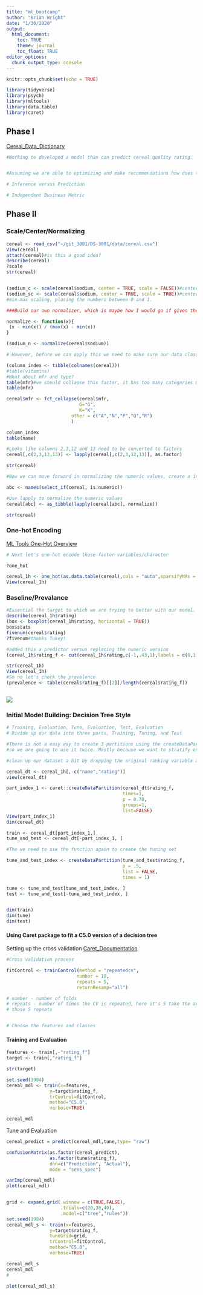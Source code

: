 ```yaml
---
title: "ml_bootcamp"
author: "Brian Wright"
date: "1/30/2020"
output:
  html_document:
    toc: TRUE
    theme: journal
    toc_float: TRUE
editor_options: 
  chunk_output_type: console
---
```


```r
knitr::opts_chunk$set(echo = TRUE)
```

```r
library(tidyverse)
library(psych)
library(mltools)
library(data.table)
library(caret)


```

## Phase I
[Cereal_Data_Dictionary](https://www.kaggle.com/crawford/80-cereals)

```r
#Working to developed a model than can predict cereal quality rating. 


#Assuming we are able to optimizing and make recommendations how does this translate into a business context? 

# Inference versus Prediction 

# Independent Business Metric 
```



## Phase II 
### Scale/Center/Normalizing

```r
cereal <- read_csv("~/git_3001/DS-3001/data/cereal.csv")
View(cereal)
attach(cereal)#is this a good idea? 
describe(cereal)
?scale
str(cereal)


(sodium_c <- scale(cereal$sodium, center = TRUE, scale = FALSE))#center but not standardized 
(sodium_sc <- scale(cereal$sodium, center = TRUE, scale = TRUE))#center and standardized 
#min-max scaling, placing the numbers between 0 and 1. 

###Build our own normalizer, which is maybe how I would go if given the option. If you need to do multiple columns use lapply. See this referred to as a minmax scaler function.

normalize <- function(x){
 (x - min(x)) / (max(x) - min(x))
}

(sodium_n <- normalize(cereal$sodium))

# However, before we can apply this we need to make sure our data classes are correct. 

(column_index <- tibble(colnames(cereal)))
#table(vitamins)
#What about mfr and type?
table(mfr)#we should collapse this factor, it has too many categories G,K and everyone else. 
table(mfr)

cereal$mfr <- fct_collapse(cereal$mfr,
                           G="G",
                           K="K",
                        other = c("A","N","P","Q","R")
                        )

column_index
table(name)

#Looks like columns 2,3,12 and 13 need to be converted to factors
cereal[,c(2,3,12,13)] <- lapply(cereal[,c(2,3,12,13)], as.factor)

str(cereal)

#Now we can move forward in normalizing the numeric values, create a index based on numeric columns: 

abc <- names(select_if(cereal, is.numeric))

#Use lapply to normalize the numeric values 
cereal[abc] <- as_tibble(lapply(cereal[abc], normalize))

str(cereal)

```


### One-hot Encoding 
[ML Tools One-Hot Overview](https://www.rdocumentation.org/packages/mltools/versions/0.3.5/topics/one_hot)

```r

# Next let's one-hot encode those factor variables/character 

?one_hot

cereal_1h <- one_hot(as.data.table(cereal),cols = "auto",sparsifyNAs = TRUE,naCols = TRUE,dropCols = TRUE,dropUnusedLevels = TRUE) 
View(cereal_1h)
```


### Baseline/Prevalance 

```r
#Essential the target to which we are trying to better with our model. 
describe(cereal_1h$rating)
(box <- boxplot(cereal_1h$rating, horizontal = TRUE)) 
box$stats
fivenum(cereal$rating)
?fivenum#thanks Tukey!

#added this a predictor versus replacing the numeric version
(cereal_1h$rating_f <- cut(cereal_1h$rating,c(-1,.43,1),labels = c(0,1)))

str(cereal_1h)
View(cereal_1h)
#So no let's check the prevalence 
(prevalence <- table(cereal$rating_f)[[2]]/length(cereal$rating_f))



```

![](Boxplot.png)

### Initial Model Building: Decision Tree Style  

```r
# Training, Evaluation, Tune, Evaluation, Test, Evaluation
# Divide up our data into three parts, Training, Tuning, and Test

#There is not a easy way to create 3 partitions using the createDataPartitions
#so we are going to use it twice. Mostly because we want to stratify on the variable we are working to predict. What does that mean?  

#clean up our dataset a bit by dropping the original ranking variable and the cereal name which we can't really use. 

cereal_dt <- cereal_1h[,-c("name","rating")]
view(cereal_dt)

part_index_1 <- caret::createDataPartition(cereal_dt$rating_f,
                                           times=1,
                                           p = 0.70,
                                           groups=1,
                                           list=FALSE)
View(part_index_1)
dim(cereal_dt)

train <- cereal_dt[part_index_1,]
tune_and_test <- cereal_dt[-part_index_1, ]

#The we need to use the function again to create the tuning set 

tune_and_test_index <- createDataPartition(tune_and_test$rating_f,
                                           p = .5,
                                           list = FALSE,
                                           times = 1)

tune <- tune_and_test[tune_and_test_index, ]
test <- tune_and_test[-tune_and_test_index, ]


dim(train)
dim(tune)
dim(test)


```


#### Using Caret package to fit a C5.0 version of a decision tree
Setting up the cross validation
[Caret_Documentation](http://topepo.github.io/caret/train-models-by-tag.html#Tree_Based_Model)
```r
#Cross validation process 

fitControl <- trainControl(method = "repeatedcv",
                          number = 10,
                          repeats = 5, 
                          returnResamp="all") 

# number - number of folds
# repeats - number of times the CV is repeated, here it's 5 take the average of
# those 5 repeats


# Choose the features and classes

```

#### Training and Evaluation 

```r
features <- train[,-"rating_f"]
target <- train[,"rating_f"]

str(target)

set.seed(1984)
cereal_mdl <- train(x=features,
                y=target$rating_f,
                trControl=fitControl,
                method="C5.0",
                verbose=TRUE)

cereal_mdl


```

Tune and Evaluation 
```r
cereal_predict = predict(cereal_mdl,tune,type= "raw")

confusionMatrix(as.factor(cereal_predict), 
                as.factor(tune$rating_f), 
                dnn=c("Prediction", "Actual"), 
                mode = "sens_spec")

varImp(cereal_mdl)
plot(cereal_mdl)


grid <- expand.grid(.winnow = c(TRUE,FALSE), 
                    .trials=c(20,30,40), 
                    .model=c("tree","rules"))
set.seed(1984)
cereal_mdl_s <- train(x=features,
                y=target$rating_f,
                tuneGrid=grid,
                trControl=fitControl,
                method="C5.0",
                verbose=TRUE)

cereal_mdl_s
cereal_mdl
#

plot(cereal_mdl_s)
```




